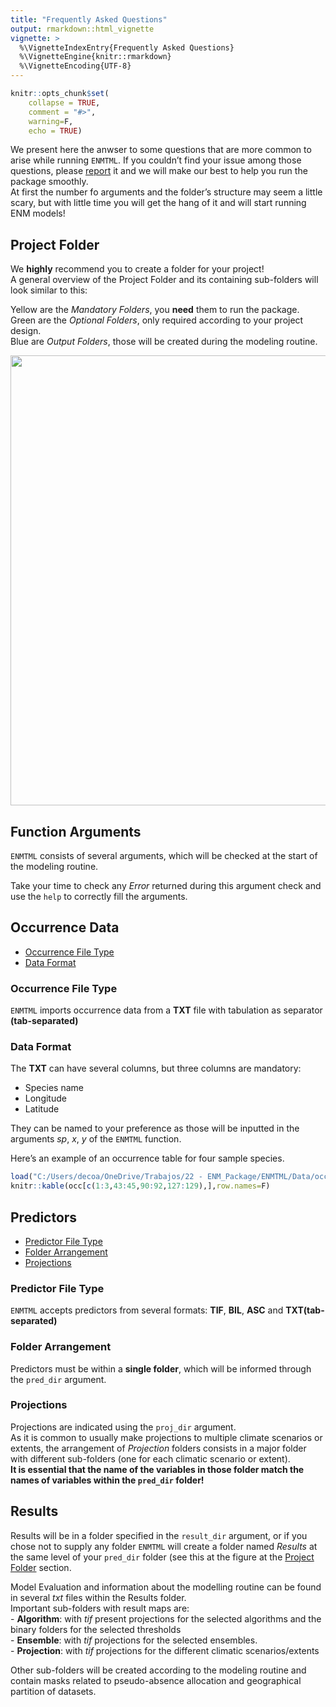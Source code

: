 ---
title: "Frequently Asked Questions"
output: rmarkdown::html_vignette
vignette: >
  %\VignetteIndexEntry{Frequently Asked Questions}
  %\VignetteEngine{knitr::rmarkdown}
  %\VignetteEncoding{UTF-8}
---

```{r setup, include=FALSE}
knitr::opts_chunk$set(
    collapse = TRUE,
    comment = "#>",
    warning=F,
    echo = TRUE)
```

We present here the anwser to some questions that are more common to arise while running `ENMTML`. If you couldn't find your issue among those questions, please [report](https://github.com/andrefaa/ENMTML/issues) it and we will make our best to help you run the package smoothly.  
At first the number fo arguments and the folder's structure may seem a little scary, but with little time you will get the hang of it and will start running ENM models!

<a name="Project Folder"> </a>

## <i class="fas fa-folder-open"></i> Project Folder


We **highly** recommend you to create a folder for your project!  
A general overview of the Project Folder and its containing sub-folders will look similar to this:  

Yellow are the *Mandatory Folders*, you **need** them to run the package.  
Green are the *Optional Folders*, only required according to your project design.  
Blue are *Output Folders*, those will be created during the modeling routine.  

<img src='man/figures/folders.png' align="center" width=720 />


<a name="Function Arguments"> </a>

## <i class="fas fa-puzzle-piece"></i></i> Function Arguments

`ENMTML` consists of several arguments, which will be checked at the start of the modeling routine.

Take your time to check any *Error* returned during this argument check and use the `help` to correctly fill the arguments.


<a name="Occurrence Data"> </a>

## <i class="fas fa-table"></i></i> Occurrence Data

* [Occurrence File Type](#OccFileType)  
* [Data Format](#DataFormat) 

<a name="OccFileType"></a> 

### Occurrence File Type

`ENMTML` imports occurrence data from a **TXT** file with tabulation as separator **(tab-separated)**

<a name="DataFormat"></a> 

### Data Format

The **TXT** can have several columns, but three columns are mandatory:

* Species name  
* Longitude  
* Latitude  

They can be named to your preference as those will be inputted in the arguments *sp*, *x*, *y* of the `ENMTML` function.

Here's an example of an occurrence table for four sample species. 
```{r echo=F}
load("C:/Users/decoa/OneDrive/Trabajos/22 - ENM_Package/ENMTML/Data/occ.RData")
knitr::kable(occ[c(1:3,43:45,90:92,127:129),],row.names=F)
```


<a name="Predictors"> </a>

## <i class="fas fa-database"></i></i> Predictors 

* [Predictor File Type](#EnvFileType)  
* [Folder Arrangement](#FolderArrangement) 
* [Projections](#Projections) 

<a name="EnvFileType"></a> 

### Predictor File Type

`ENMTML` accepts predictors from several formats: **TIF**, **BIL**, **ASC** and **TXT(tab-separated)**

<a name="FolderArrangement"></a> 

### Folder Arrangement

Predictors must be within a **single folder**, which will be informed through the `pred_dir` argument.

<a name="Projections"></a> 

### Projections

Projections are indicated using the `proj_dir` argument.  
As it is common to usually make projections to multiple climate scenarios or extents, the arrangement of *Projection* folders consists in a major folder with different sub-folders (one for each climatic scenario or extent).  
**It is essential that the name of the variables in those folder match the names of variables within the `pred_dir` folder!**

<a name="Results"> </a>

## <i class="fas fa-clipboard-list"></i> Results

Results will be in a folder specified in the `result_dir` argument, or if you chose not to supply any folder `ENMTML` will create a folder named *Results* at the same level of your `pred_dir` folder (see this at the figure at the [Project Folder](#Project Folder) section.

Model Evaluation and information about the modelling routine can be found in several *txt* files within the Results folder.  
Important sub-folders with result maps are:  
- **Algorithm**: with *tif* present projections for the selected algorithms and the binary folders for the selected thresholds  
- **Ensemble**: with *tif* projections for the selected ensembles.  
- **Projection**: with *tif* projections for the different climatic scenarios/extents

Other sub-folders will be created according to the modeling routine and contain masks related to pseudo-absence allocation and geographical partition of datasets.
